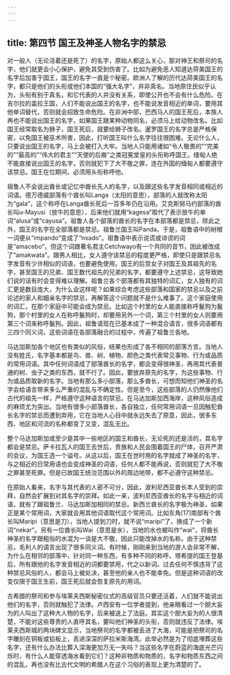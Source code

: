 ```yaml
---
---
---
```

title: 第四节 国王及神圣人物名字的禁忌
---




对一般人（无论活着还是死了）的名字，原始人都这么关心，那对神王和祭司的名字，他们就更会小心保护，避免其受到伤害了。比如为避免恶人知道达荷美国王的名字后加害于国王，国王的名字一直是个秘密。欧洲人了解的历代达荷美国王的名字，都只是他们的头衔或他们本国的“强大名字”，并非真名。当地原住民似乎认为，头衔有别于真名，和它代表的人并没有关系，即使公开也不会有什么危险。在吉尔拉的盖拉王国，人们不能说出国王的名字，也不能说发音相近的单词，要用其他单词替代，否则就会招致生命危险。在非洲中部，巴西马人的国王死后，本族人再也不能说出国王的名字，如果国王跟某种动物同名，必须马上给动物改名。比如国王经常取名为狮子，国王死后，就要给狮子改名。暹罗国王的名字总是严格保密，以免国王被巫术所害，因此，打听国王叫什么名字往往很困难。无论什么人，只要说出国王的名字，马上会被打入大牢。当地人只能用诸如“令人敬畏的”“完美的”“最高的”“伟大的君主”“天使的后裔”之类冠冕堂皇的头衔称呼国王。缅甸人绝不能直接说出国王的名字，否则就犯下了大不敬之罪，连在外国的缅甸人都要遵守该禁忌。国王在位期间，必须用头衔称呼他。

祖鲁人不会说出酋长或记忆中酋长先人的名字，以及跟这些名字发音相同或相近的词语。德万德威部落有个酋长叫Langa（太阳的意思），部落的人就改称太阳为“gala”，这个称呼在Langa酋长死后一百多年仍在沿用。艾克斯努马约部落的酋长叫u-Mayusi（放牛的意思），后来他们就用“kagesa”取代了表示放牛的单词“alusa”或“cayusa”。祖鲁人各个部落的酋长的名字在本部落都是禁忌，除此之外，国王的名字在全部落都是禁忌。祖鲁兰国王叫Panda，于是，祖鲁语中的树根一词便从“impando”变成了“nxado”。祖鲁语中表示说谎或诽谤的词是“amacebo”，但这个词跟著名君主Cetchwayo有一个共同的音节，因此被改成了“amakwata”。跟男人相比，女人遵守该禁忌的程度更严格，即使只是跟禁忌名字发音有少许相似的词语，也要避免使用。国王的后宫女子对国王及其祖先的名字，甚至国王的兄弟、国王数代祖先的兄弟的名字，都要遵守上述禁忌，这导致她们说的话有时会变得难以理解。祖鲁兰各个部落都有其独特的词汇，女人独有的词汇更是数目庞大，为什么会这样呢？如果综合考虑这些部落和国家的禁忌以及之前论述的家人和姻亲名字的禁忌，再解答这个问题就不是什么难事了。这个家庭使用的词汇，在那个家庭中可能会成为禁忌。比如这个村里的女人能直接称呼鬣狗为鬣狗，那个村里的女人在称呼鬣狗时，却要用另外一个词，第三个村里的女人则要用第三个词来称呼鬣狗。因此，祖鲁语现在已基本成了一种混合语言，很多词语都有三四个同义词，这些词语在各部落融合的过程中，传遍了祖鲁兰各地。

马达加斯加各个地区也有类似的风俗，结果也形成了各不相同的部落方言。当地人没有姓氏，名字基本都是鸟、兽、树、植物、颜色之类代表常见事物、行为或品质的常用词语。其中任何词语成了部落酋长的名字，都会变得很神圣，再用其代表普通的树、虫子之类的东西，就不行了。因此，要放弃原先的名字，为这些事物、行为或品质取新的名字。当地有那么多小部落，那么多酋长，可想而知他们神圣的名字会给语言带来多么严重的混乱与不确定性。但是至今，这些部落的人仍然像他们古代的祖先一样，严格遵守这种语言的禁忌。在马达加斯加西海岸，这种风俗造成的麻烦尤为突出。当地有很多小部落酋长，各自独立，任何常用词语一旦因触犯酋长名字的禁忌而遭到弃用，它在当地人心目中就永远失去了原意，因此，很多东西、地区和河流的名称都变了又变，混乱无比。

整个马达加斯加或至少是其中一些地区的国王和酋长，无论死的还是活的，其名字都会是禁忌。萨卡拉瓦人的国王去世后，贵族和人民会围着国王的尸体，召开严肃的会议，为国王选一个谥号。从这以后，国王在世时用的名字就成了神圣的名字，与之相近的日常用语也会变成神圣的词语，任何人都不能再说，否则就犯了大不敬之罪甚至死罪。但是已故国王统治范围以外的周边地带，都不必遵守这种禁忌。

在原始人看来，名字与其代表的人密不可分，因此，波利尼西亚酋长本人受到的崇拜，自然会扩展到对其名字的崇拜。如此一来，波利尼西亚酋长的名字与相近的词语，就有了跟祖鲁兰、马达加斯加相同的禁忌。新西兰酋长的名字极为神圣，如果正是某个常用词，大家就会用其他词语取代这个常用词。比如东角[17]南部有个酋长叫Maripi（意思是刀），当地人提到刀时，就不说“maripi”了，换成了一个新词“nekar”。另有一位酋长叫Wai（意思是水），当地的水也被叫作“wai”，将酋长神圣的名字跟粗俗的水混为一谈是大不敬，因此只能改掉水的名称。由于这种禁忌，毛利人的语言出现了很多同义词。有时候，刚刚来到当地的游人会非常不解，为什么在相邻的部落中，针对同一种东西，有多种不同的称呼。塔希提的国王登基后，所有跟他的名字发音相近的词都要禁用，代之以新词。过去任何不慎违背了这种禁忌风俗的人，都会马上被处决，甚至他的亲人也不能幸免。但是这种词语的改变仅限于国王生前，国王死后就会恢复原先的用词。

古希腊的祭司和参与埃莱夫西斯秘密仪式的高级官员只要还活着，人们就不能说出他们的名字，否则就触犯了法律。卢西安有一位学者提到，他亲眼看过一个胆大妄为的人叫出了这种大人物的名字，后来被送上了法庭。其实这个胆大妄为的人很清楚，不能对这些尊贵的人直呼其名，要叫他们神圣的头衔，否则就违反了法律。埃莱夫西斯城的两块碑文显示，当地祭司的名字都被丢进了大海，可能是把祭司的名字雕刻在铜板或铅板上，丢进深深的萨拉米斯海湾。此举必然是为了彻底埋葬这些名字，还有什么办法比葬入深海更加万无一失吗？当这些名字在蔚蓝的海底光芒闪烁时，有什么人能穿透海水看到它们？这种非物质和物质的，名字和物质东西之间的混乱，再也没有比古代文明的希腊人在这个习俗的表现上更为清楚的了。